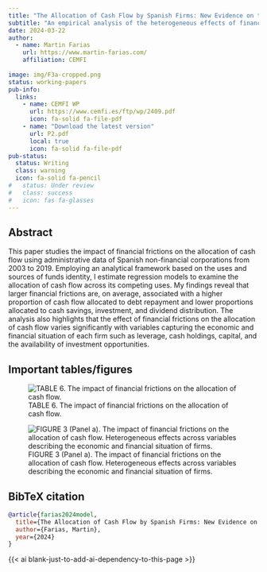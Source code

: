 ```yaml
---
title: "The Allocation of Cash Flow by Spanish Firms: New Evidence on the Impact of Financial Frictions (JMP)"
subtitle: "An empirical analysis of the heterogeneous effects of financial frictions on the allocation of cash flow by Spanish firms."
date: 2024-03-22
author:
  - name: Martin Farias
    url: https://www.martin-farias.com/
    affiliation: CEMFI
  
image: img/F3a-cropped.png
status: working-papers
pub-info:
  links:
    - name: CEMFI WP
      url: https://www.cemfi.es/ftp/wp/2409.pdf
      icon: fa-solid fa-file-pdf
    - name: "Download the latest version"
      url: P2.pdf
      local: true
      icon: fa-solid fa-file-pdf
pub-status: 
  status: Writing
  class: warning
  icon: fa-solid fa-pencil
#   status: Under review 
#   class: success
#   icon: fas fa-glasses
---
```


## Abstract

This paper studies the impact of financial frictions on the allocation of cash flow using administrative data of Spanish non-financial corporations from 2003 to 2019. Employing an analytical framework based on the uses and sources of funds identity, I estimate regression models to examine the allocation of cash flow across its competing uses. My findings reveal that larger financial frictions are, on average, associated with a higher proportion of cash flow allocated to debt repayment and lower proportions allocated to cash savings, investment, and dividend distribution. The analysis also highlights that the effect of financial frictions on the allocation of cash flow varies significantly with variables capturing the economic and financial situation of each firm such as leverage, cash holdings, capital, and the availability of investment opportunities.

## Important tables/figures

![TABLE 6. The impact of financial frictions on the allocation of cash flow.](img/T6.png)

![FIGURE 3 (Panel a). The impact of financial frictions on the allocation of cash flow. Heterogeneous effects across variables describing the economic and financial situation of firms.](img/F3a.png)

## BibTeX citation

```bibtex
@article{farias2024model,
  title={The Allocation of Cash Flow by Spanish Firms: New Evidence on the Impact of Financial Frictions},
  author={Farias, Martin},
  year={2024}
}
```

{{< ai blank-just-to-add-ai-dependency-to-this-page >}}